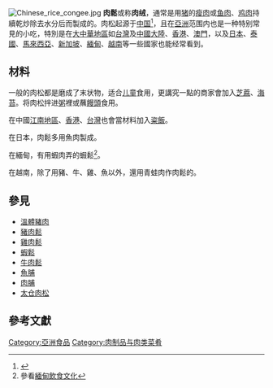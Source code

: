 {{Infobox prepared food
| name             = 肉鬆
| image            = Fragrance_Pork_Floss.jpg
| caption          = 
| alternate_name   = 肉絨
| country          = [[中國|中國]]
| region           = 
| creator          = 
| course           =   
| served           = 
| main_ingredient  = [[豬肉|豬肉]]
| variations       = 
| calories         = 
| other            = 
}}
{{Infobox Chinese
|s=肉松
|t=肉鬆
|l="Meat Fluff"
|p=ròusōng
|mi={{IPAc-cmn|r|ou|4|s|ong|1}}
|wuu={{IPA-wuu|ɲiɔʔ soŋ|}}
|y=yuhk-sūng
|altname=[[閩南語|閩南語]]|c2=肉酥|l2="Meat Flakes"|poj2=bah-so·|tl2=bah-soo
|altname3=[[閩東語|閩東語]] name|s3=肉绒|t3=肉絨|l3="Meat Fabric"|buc3=nṳ̆k-ṳ̀ng
|vie=ruốc / 𩽖（北部越南語）<br/>chà bông / 𣗪𣜳（南部越南語）
|rtgs=mu yong (หมูหย็อง)
|ind=abon
}}

[[File:Chinese_rice_congee.jpg|thumb]]
'''肉鬆'''或称'''肉绒'''，通常是用[[猪|猪]]的[[瘦肉|瘦肉]]或[[鱼肉|鱼肉]]、[[鸡肉|鸡肉]]持續乾炒除去水分后而製成的。肉松起源于[[中国|中国]]<ref name=grigson>{{citation|title=World Atlas of Food |first=Jane |last=Grigson|publisher=Bookthrift Company |date=January 1985 |isbn=978-0-671-07211-7}}</ref>，且在[[亞洲|亞洲]]范围内也是一种特别常見的小吃，特別是在[[大中華地區|大中華地區]]如[[台灣|台灣]]及[[中國大陸|中國大陸]]、[[香港|香港]]、[[澳門|澳門]]，以及[[日本|日本]]、[[泰國|泰國]]、[[馬來西亞|馬來西亞]]、[[新加坡|新加坡]]、[[緬甸|緬甸]]、[[越南|越南]]等一些國家也能经常看到。

== 材料 ==
一般的肉松都是磨成了末状物，适合[[儿童|儿童]]食用，更講究一點的商家會加入[[芝蔴|芝蔴]]、[[海苔|海苔]]。将肉松拌进[[粥|粥]]裡或蘸[[饅頭|饅頭]]食用。

在中國[[江南|江南地區]]、[[香港|香港]]、[[臺灣|台灣]]也會當材料加入[[粢饭团|粢飯]]。

在日本，肉鬆多用魚肉製成。

在緬甸，有用蝦肉弄的蝦鬆<ref>參看[[緬甸文化#飲食|緬甸飲食文化]]</ref>。

在越南，除了用豬、牛、雞、魚以外，還用青蛙肉作肉鬆的。

== 參見 ==

*[[溫體豬肉|溫體豬肉]]
*[[豬肉鬆|豬肉鬆]] 
*[[雞肉鬆|雞肉鬆]]
*[[蝦鬆|蝦鬆]]
*[[牛肉鬆|牛肉鬆]]
*[[魚脯|魚脯]]
*[[肉脯|肉脯]]
*[[太仓肉松|太仓肉松]]

==參考文獻==
<div class="references-small">
<references></references>
</div>
{{reflist}}

[[Category:亞洲食品|Category:亞洲食品]]
[[Category:肉制品与肉类菜肴|Category:肉制品与肉类菜肴]]